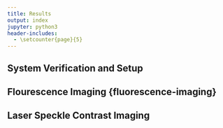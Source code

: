 ```yaml
---
title: Results
output: index
jupyter: python3
header-includes:
  - \setcounter{page}{5}  
---
```



## System Verification and Setup {#system-verification-and-setup}


## Flourescence Imaging  {fluorescence-imaging}

## Laser Speckle Contrast Imaging  {#laser-speckle-contrast-imaging}

